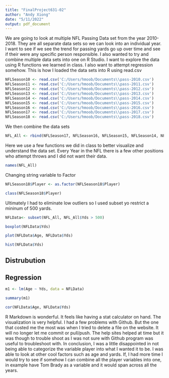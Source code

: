```yaml
---
title: "FinalProject631-02"
author: "Andy Xiong"
date: "5/11/2022"
output: pdf_document
---
```


We are going to look at multiple NFL Passing Data set from the year 2010-2018. They are all separate data sets so we can look into an individual year. 
I want to see if we see the trend for passing yards go up over time and see if their were any specific person responsible. 
I also wanted to try and combine multiple data sets into one on R Studio. I want to explore the data using R functions we learned in class. 
I also want to attempt regression somehow. This is how I loaded the data sets into R using read.csv

```r
NFLSeason10 <- read.csv('C:/Users/hmoob/Documents\\pass-2010.csv')
NFLSeason11 <- read.csv('C:/Users/hmoob/Documents\\pass-2011.csv')
NFLSeason12 <- read.csv('C:/Users/hmoob/Documents\\pass-2012.csv')
NFLSeason13 <- read.csv('C:/Users/hmoob/Documents\\pass-2013.csv')
NFLSeason14 <- read.csv('C:/Users/hmoob/Documents\\pass-2014.csv')
NFLSeason15 <- read.csv('C:/Users/hmoob/Documents\\pass-2015.csv')
NFLSeason16 <- read.csv('C:/Users/hmoob/Documents\\pass-2016.csv')
NFLSeason17 <- read.csv('C:/Users/hmoob/Documents\\pass-2017.csv')
NFLSeason18 <- read.csv('C:/Users/hmoob/Documents\\pass-2018.csv')
```
We then combine the data sets
```r
NFL_All <- rbind(NFLSeason17, NFLSeason16, NFLSeason15, NFLSeason14, NFLSeason13, NFLSeason12, NFLSeason11, NFLSeason10)
```

Here we use a few functions we did in class to better visualize and understand the data set. Every Year in the NFL there is a few other positions who attempt throws and I did not want their data. 

```r
names(NFL_All)
```


Changing string variable to Factor
```r
NFLSeason18$Player <- as.factor(NFLSeason18$Player)
```

```r
class(NFLSeason18$Player)
```
Ultimately I had to eliminate low outliers so I used subset yo restrict a mininum of 500 yards.

```r
NFLData<- subset(NFL_All, NFL_All$Yds > 500)
```

```r
boxplot(NFLData$Yds)
```


```r
plot(NFLData$Age, NFLData$Yds)
```

```r
hist(NFLData$Yds)
```


## Distrubution

## Regression

```r
m1 <- lm(Age ~ Yds, data = NFLData)
```
```r
summary(m1)
```


```r
cor(NFLData$Age, NFLData$Yds)
```


R Markdown is wonderful. It feels like having a stat calculator on hand. The visualization is very helpful.
I had a few problems with Github. But the one that costed me the most was when I tried to delete a file on the website.
It will no longer let me commit or pull/push. 
The help sites helped at time but it was though to trouble shoot as I was not sure with Github program was useful to troubleshoot with. 
In conclusion, I was a little disappointed in not being able to categorize the variable player into what I wanted it to be. 
I was able to look at other cool factors such as age and yards. If, I had more time I would try to see if 
somehow I can combine all the player variables into one, in example 
have Tom Brady as a variable and it would span across all the years.
